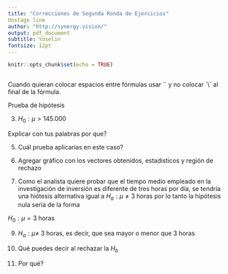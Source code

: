 ```yaml
---
title: "Correcciones de Segunda Ronda de Ejercicios" 
Unstage line	
author: "http://synergy.vision/"
output: pdf_document
subtitle: Yoselin
fontsize: 12pt
---
```


 
```r
 
knitr::opts_chunk$set(echo = TRUE)
 
```
 
Cuando quieran colocar espacios entre fórmulas usar ´\vspace{3mm}´ y no colocar ´\\´ al final de la fórmula.

Prueba de hipótesis

3) $H_0:\mu>145.000$

Explicar con tus palabras por que?

5) Cuál prueba aplicarias en este caso?

7) Agregar gráfico con los vectores obtenidos, estadisticos y región de rechazo

8) Como el analista quiere probar que el tiempo medio empleado en la investigación de inversión es diferente de tres horas por día, se tendría una hiótesis alternativa igual a $H_a:\mu\ne3$ horas por lo tanto la hipótesis nula sería de la forma

$H_0:\mu=3$ horas

9) $H_a:\mu\ne$ 3 horas, es decir, que sea mayor o menor que 3 horas

18) Qué puedes decir al rechazar la $H_b$

22) Por qué?



 
